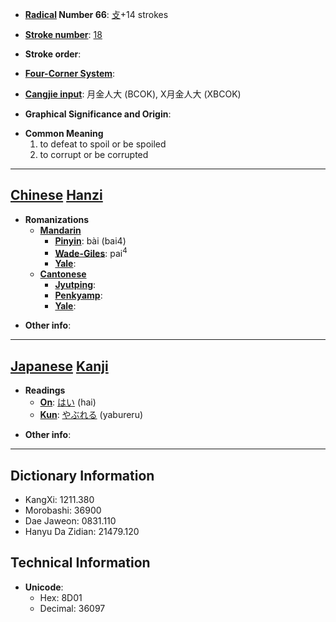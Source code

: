 * '''[[Wiktionary:Chinese radical index| Radical]] Number 66''': [[Wiktionary:Chinese radical index 攴|攴]]+14 strokes

* '''[[Wiktionary:Chinese total strokes index|Stroke number]]''': [[Wiktionary:Chinese total strokes index 18|18]]

* '''Stroke order''': 

* '''[[Wiktionary:Chinese four corner index|Four-Corner System]]''': 

* '''[[Wiktionary:Chinese Cangjie index|Cangjie input]]''': 月金人大 (BCOK), X月金人大 (XBCOK)

* '''Graphical Significance and Origin''': 

* '''Common Meaning'''
*#to defeat to spoil or be spoiled
*# to corrupt or be corrupted


----

== [[Chinese]] [[Hanzi]] ==

* '''Romanizations'''
** '''[[Mandarin]]'''
*** '''[[Pinyin]]''': bài (bai4)
*** '''[[Wade-Giles]]''': pai<sup>4</sup>
*** '''[[Yale]]''': 
** '''[[Cantonese]]'''
*** '''[[Jyutping]]''':
*** '''[[Penkyamp]]''': 
*** '''[[Yale]]''': 

* '''Other info''': 

----

== [[Japanese]] [[Kanji]] ==

* '''Readings'''
** '''[[On]]''': [[はい]] (hai)
** '''[[Kun]]''': [[やぶれる]] (yabureru)

* '''Other info''':  

----

== Dictionary Information ==

* KangXi: 1211.380
* Morobashi: 36900
* Dae Jaweon: 0831.110
* Hanyu Da Zidian: 21479.120

== Technical Information ==

* '''Unicode''':
** Hex: 8D01
** Decimal: 36097